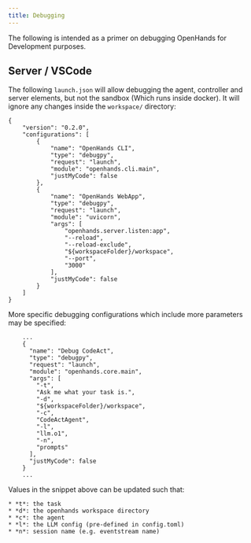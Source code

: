 ```yaml
---
title: Debugging
---
```


The following is intended as a primer on debugging OpenHands for Development purposes.

## Server / VSCode

The following `launch.json` will allow debugging the agent, controller and server elements, but not the sandbox (Which runs inside docker). It will ignore any changes inside the `workspace/` directory:

```
{
    "version": "0.2.0",
    "configurations": [
        {
            "name": "OpenHands CLI",
            "type": "debugpy",
            "request": "launch",
            "module": "openhands.cli.main",
            "justMyCode": false
        },
        {
            "name": "OpenHands WebApp",
            "type": "debugpy",
            "request": "launch",
            "module": "uvicorn",
            "args": [
                "openhands.server.listen:app",
                "--reload",
                "--reload-exclude",
                "${workspaceFolder}/workspace",
                "--port",
                "3000"
            ],
            "justMyCode": false
        }
    ]
}
```

More specific debugging configurations which include more parameters may be specified:

```
    ...
    {
      "name": "Debug CodeAct",
      "type": "debugpy",
      "request": "launch",
      "module": "openhands.core.main",
      "args": [
        "-t",
        "Ask me what your task is.",
        "-d",
        "${workspaceFolder}/workspace",
        "-c",
        "CodeActAgent",
        "-l",
        "llm.o1",
        "-n",
        "prompts"
      ],
      "justMyCode": false
    }
    ...
```

Values in the snippet above can be updated such that:

    * *t*: the task
    * *d*: the openhands workspace directory
    * *c*: the agent
    * *l*: the LLM config (pre-defined in config.toml)
    * *n*: session name (e.g. eventstream name)
